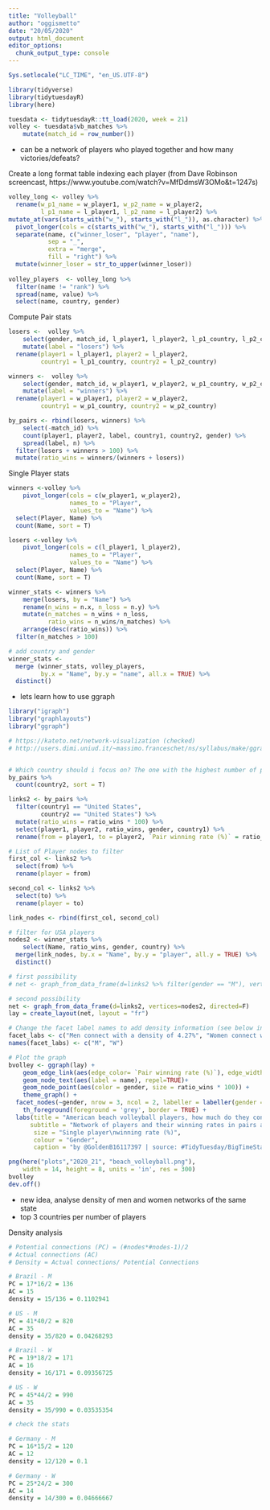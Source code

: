 ```yaml
---
title: "Volleyball"
author: "oggismetto"
date: "20/05/2020"
output: html_document
editor_options: 
  chunk_output_type: console
---
```


```r

Sys.setlocale("LC_TIME", "en_US.UTF-8")

library(tidyverse)
library(tidytuesdayR)
library(here)

tuesdata <- tidytuesdayR::tt_load(2020, week = 21)
volley <- tuesdata$vb_matches %>%
    mutate(match_id = row_number())

```

* can be a network of players who played together and how many victories/defeats?

Create a long format table indexing each player (from Dave Robinson screencast, https://www.youtube.com/watch?v=MfDdmsW3OMo&t=1247s)

```r

volley_long <- volley %>%
  rename(w_p1_name = w_player1, w_p2_name = w_player2,
         l_p1_name = l_player1, l_p2_name = l_player2) %>%
mutate_at(vars(starts_with("w_"), starts_with("l_")), as.character) %>%
  pivot_longer(cols = c(starts_with("w_"), starts_with("l_"))) %>%
  separate(name, c("winner_loser", "player", "name"),
           sep = "_",
           extra = "merge",
           fill = "right") %>%
  mutate(winner_loser = str_to_upper(winner_loser))
  
volley_players  <- volley_long %>%
  filter(name != "rank") %>% 
  spread(name, value) %>%
  select(name, country, gender)

```

Compute Pair stats

```r

  
losers <-  volley %>%
    select(gender, match_id, l_player1, l_player2, l_p1_country, l_p2_country) %>%
    mutate(label = "losers") %>%
  rename(player1 = l_player1, player2 = l_player2,
         country1 = l_p1_country, country2 = l_p2_country)

winners <-  volley %>%
    select(gender, match_id, w_player1, w_player2, w_p1_country, w_p2_country) %>%
    mutate(label = "winners") %>%
  rename(player1 = w_player1, player2 = w_player2,
         country1 = w_p1_country, country2 = w_p2_country)

by_pairs <- rbind(losers, winners) %>%
    select(-match_id) %>%
    count(player1, player2, label, country1, country2, gender) %>%
    spread(label, n) %>%
  filter(losers + winners > 100) %>%
  mutate(ratio_wins = winners/(winners + losers))

```

Single Player stats

```r

winners <-volley %>%
    pivot_longer(cols = c(w_player1, w_player2),  
                 names_to = "Player", 
                 values_to = "Name") %>%
  select(Player, Name) %>%
  count(Name, sort = T)

losers <-volley %>%
    pivot_longer(cols = c(l_player1, l_player2),  
                 names_to = "Player", 
                 values_to = "Name") %>%
  select(Player, Name) %>%
  count(Name, sort = T)

winner_stats <- winners %>%
    merge(losers, by = "Name") %>%
    rename(n_wins = n.x, n_loss = n.y) %>%
    mutate(n_matches = n_wins + n_loss,
           ratio_wins = n_wins/n_matches) %>%
    arrange(desc(ratio_wins)) %>%
  filter(n_matches > 100)

# add country and gender
winner_stats <- 
  merge (winner_stats, volley_players, 
         by.x = "Name", by.y = "name", all.x = TRUE) %>%
  distinct()

```

* lets learn how to use ggraph

```r

library("igraph")
library("graphlayouts")
library("ggraph")

# https://kateto.net/network-visualization (checked)
# http://users.dimi.uniud.it/~massimo.franceschet/ns/syllabus/make/ggraph/ggraph.html (used)


# Which country should i focus on? The one with the highest number of players
by_pairs %>%
  count(country2, sort = T)

links2 <- by_pairs %>%
  filter(country1 == "United States",
         country2 == "United States") %>%
  mutate(ratio_wins = ratio_wins * 100) %>%
  select(player1, player2, ratio_wins, gender, country1) %>%
  rename(from = player1, to = player2, `Pair winning rate (%)` = ratio_wins, country = country1)

# List of Player nodes to filter
first_col <- links2 %>%
  select(from) %>%
  rename(player = from)

second_col <- links2 %>%
  select(to) %>%
  rename(player = to)

link_nodes <- rbind(first_col, second_col)

# filter for USA players
nodes2 <- winner_stats %>%
    select(Name, ratio_wins, gender, country) %>%
  merge(link_nodes, by.x = "Name", by.y = "player", all.y = TRUE) %>%
  distinct()

# first possibility
# net <- graph_from_data_frame(d=links2 %>% filter(gender == "M"), vertices=nodes2 %>% filter(gender == "M"), directed=F) 

# second possibility
net <- graph_from_data_frame(d=links2, vertices=nodes2, directed=F) 
lay = create_layout(net, layout = "fr")

# Change the facet label names to add density information (see below in the last chunk how to calculate it)
facet_labs <- c("Men connect with a density of 4.27%", "Women connect with a density of 3.53%")
names(facet_labs) <- c("M", "W")

# Plot the graph
bvolley <- ggraph(lay) + 
    geom_edge_link(aes(edge_color= `Pair winning rate (%)`), edge_width = 2) + 
    geom_node_text(aes(label = name), repel=TRUE)+ 
    geom_node_point(aes(color = gender, size = ratio_wins * 100)) +
    theme_graph() +
  facet_nodes(~gender, nrow = 3, ncol = 2, labeller = labeller(gender = facet_labs)) + 
    th_foreground(foreground = 'grey', border = TRUE) +
  labs(title = "American beach volleyball players, how much do they connect?",
      subtitle = "Network of players and their winning rates in pairs and as individuals", 
       size = "Single player\nwinning rate (%)",
       colour = "Gender",
       caption = "by @GoldenB16117397 | source: #TidyTuesday/BigTimeStats | Beach Volleyball")

png(here("plots","2020_21", "beach_volleyball.png"), 
    width = 14, height = 8, units = 'in', res = 300)
bvolley
dev.off()

```

* new idea, analyse density of men and women networks of the same state
* top 3 countries per number of players

Density analysis
```r
# Potential connections (PC) = (#nodes*#nodes-1)/2
# Actual connections (AC)
# Density = Actual connections/ Potential Connections

# Brazil - M
PC = 17*16/2 = 136
AC = 15
density = 15/136 = 0.1102941

# US - M
PC = 41*40/2 = 820
AC = 35
density = 35/820 = 0.04268293

# Brazil - W
PC = 19*18/2 = 171
AC = 16
density = 16/171 = 0.09356725

# US - W
PC = 45*44/2 = 990
AC = 35
density = 35/990 = 0.03535354

# check the stats

# Germany - M
PC = 16*15/2 = 120
AC = 12
density = 12/120 = 0.1

# Germany - W
PC = 25*24/2 = 300
AC = 14
density = 14/300 = 0.04666667

```


